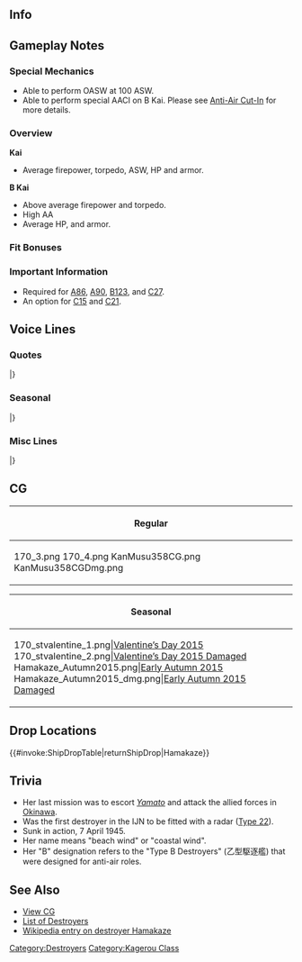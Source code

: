 ==Info==
{{KanmusuInfo|ID=170}}
{{KanmusuInfo|ID=170a}}
{{KanmusuInfo|ID=358}}

==Gameplay Notes==
===Special Mechanics===
* Able to perform OASW at 100 ASW.
* Able to perform special AACI on B Kai. Please see [[Anti-Air Cut-In]] for more details.

===Overview===
'''Kai'''
* Average firepower, torpedo, ASW, HP and armor.  

'''B Kai'''
* Above average firepower and torpedo.
* High AA
* Average HP, and armor.

===Fit Bonuses===
{{:{{BASEPAGENAME}}/Equipment Bonuses}}
{{clear}}

===Important Information===
* Required for [[Quests#A86|A86]], [[Quests#A90|A90]], [[Quests#B123|B123]], and [[Quests#C27|C27]].
* An option for [[Quests#C15|C15]] and [[Quests#C21|C21]].

==Voice Lines==
===Quotes===
{{ShipquoteHeader}}
{{ShipquoteKai
|scenario = Introduction
|origin = 駆逐艦、浜風です。これより貴艦隊所属となります。
|translation = I'm the destroyer Hamakaze. I'll be assigned to this fleet from now on.
|audio = Hamakaze-Introduction.ogg
}}
{{ShipquoteKai
|scenario = Introduction
|kai3 = yes
|origin = 浜風です。十七駆、戦力向上しました。これなら、やれます。
|translation = I’m Hamakaze. The combat potential of DesDiv 17 has increased. We're sure to win now.
|audio = HamakazeBKai-Intro.mp3
}}
{{ShipquoteKai
|scenario = Library
|origin = 浜風です。数々の激戦に参加しました。
レイテでは金剛を中心とした輪形陣。そして武蔵や金剛、あの信濃の最後もこの目に焼き付けることになりました。
運命の坊ノ岬では、雪風らと共に大和を護って奮闘します。
|translation = I'm Hamakaze. I participated in many fierce battles.
At Leyte I was in the heart of Kongou's ring formation. The final moments of Musashi, Kongou and that Shinano I witnessed are burned into my memory.<ref>At the [https://en.wikipedia.org/wiki/Battle_of_Leyte_Gulf Battle of Leyte Gulf] she saw Musashi sink. Kongou sank while retreating back to Japan. Shinano sank while she was escorting her to Kure for her final fit out.</ref>
At the fateful Operation Ten-go, Yukikaze and I struggled with all our might to protect Yamato.<ref>"Bou no Misaki Oki Kaisen" (坊ノ岬沖海戦) is another name for  [https://en.wikipedia.org/wiki/Operation_Ten-Go Operation Ten-go] used in Japan.</ref>
|audio = Hamakaze-Library.ogg
}}
{{ShipquoteKai
|scenario = Secretary 1
|origin = 今日も、いい風ですね。
|translation = There's a nice wind blowing today too.
|audio = Hamakaze-Secretary_2.ogg
}}
{{ShipquoteKai
|scenario = Secretary 1
|kai3 = yes
|origin = 了解です。では、そのように。
|translation = Roger. Then, we'll do that.
|audio = HamakazeBKai-Sec1.mp3
}}
{{ShipquoteKai
|scenario = Secretary 2
|origin = 信濃、今度は守り抜きます。
|translation = I'll protect you this time, Shinano.<ref>She was part of Shinano's escort when the carrier was sunk.</ref>
|audio = Hamakaze-Secretary_1.ogg
}}
{{ShipquoteKai
|scenario = Secretary 2
|kai = yes
|origin = 第十七駆逐隊？あ、はい、大事な仲間達です。とても…大切…な…
|translation = The 17th Destroyer Division? Ah, yes. They're my precious comrades. My... most... precious...<ref>DesDiv17 was Hamakaze, Urakaze, Isokaze and Tanikaze.</ref> 
|audio = HamakazeKai-Secretary_2.ogg
}}
{{ShipquoteKai
|scenario = Secretary 3
|origin = な、なんですか提督。何か、私の兵装に何か？
|translation = Wh-what is it, Admiral? Just what, are you doing with my equipment?
|audio = Hamakaze-Secretary_3.ogg
}}
{{ShipquoteKai
|scenario = Secretary 3
|kai3 = yes
|origin = そうですね。まだ、拡張の余地はあること。って、はあ？
|translation = I see. There's still room for improvement. Wait, huh?
|audio = HamakazeBKai-Sec3.mp3
}}
{{ShipquoteKai
|scenario = Secretary Idle
|kai = yes
|origin = あの、あの、次の作戦はまだですか？
|translation = Umm, ummm, is it time for the next operation yet?
|audio = Hamakaze-Idle.ogg
}}
{{ShipquoteKai
|scenario = Secretary (Married)
|origin = 提督、お疲れがたまっていませんか?
|translation = Aren't you going to stop working, Admiral?
|audio = Hamakaze-Wedding_Line.ogg
}}
{{ShipquoteKai
|scenario = Secretary (Married)
|kai = yes
|origin = どうしました？お疲れですか？うん、何か栄養が付くもの作りましょうか？食べれます？
|translation = What's wrong? Are you tired? Yeah, shall I go make something hearty? Will you eat it?
|audio = HamakazeKai-Secretary_Married.ogg
}}
{{ShipquoteKai
|scenario = Wedding
|origin = 督、恋愛相談ならば、そう言う話が好きそうな子が他にたくさんいるでしょう。えっ？私？いいえ、私はそういうことは…で、でも、前向きに、検討し、努力しますね。
|translation = If you want a love consultation, there are plenty of others around here that would love to talk with you, Admiral. Eh? Me? No, I don't really do that sort of... B-but, I'll do my best to analyse it positively.
|audio = Hamakaze-Wedding.ogg
}}
{{ShipquoteKai
|scenario = Player's Score
|origin = 軍令部より情報が来ていますね。
|translation = Some intelligence has come from the Naval General Staff.
|audio = Hamakaze-Looking_At_Scores.ogg
}}
{{ShipquoteKai
|scenario = Joining the Fleet
|origin = 駆逐艦、浜風、出ます！
|translation = Destroyer Hamakaze, heading out!
|audio = Hamakaze-Joining_A_Fleet.ogg
}}
{{ShipquoteKai
|scenario = Joining the Fleet
|kai = yes
|origin = 第17駆逐隊浜風、出撃します！
|translation = 17th Destroyer Division, Hamakaze, sortieing!
|audio = HamakazeKai-Joining_A_Fleet.ogg
}}
{{ShipquoteKai
|scenario = Equipment 1
|origin = なるほど。<ref>Shared with Supply before Kai.</ref>
|translation = I see.
|audio = Hamakaze-Equipment_1.ogg
}}
{{ShipquoteKai
|scenario = Equipment 2
|origin = それもありですね。
|translation = So these exist too, huh.
|audio = Hamakaze-Equipment_2.ogg
}}
{{ShipquoteKai
|scenario = Equipment 3
|origin = そうなのね。
|translation = That's just the way it is.
|audio = Hamakaze-Equipment_3.ogg
}}
{{ShipquoteKai
|scenario = Equipment 3
|kai = yes
|origin = いいかも…しれない。
|translation = I think... this will be good.
|audio = HamakazeKai-Equipment_3.ogg
}}
{{ShipquoteKai
|scenario = Supply
|kai = yes
|origin = ありがとう、大事ですね。
|translation = Thanks, this is important.
|audio = HamakazeKai-Supply.ogg
}}
{{ShipquoteKai
|scenario = Docking (Minor Damage)
|origin = 整備は大切ですね。
|translation = Maintenance is important.
|audio = Hamakaze-Docking_Minor.ogg
}}
{{ShipquoteKai
|scenario = Docking (Major Damage)
|origin = 今のうちに直しておきましょう。
|translation = I'm going to get repaired now.
|audio = Hamakaze-Docking_Major.ogg
}}
{{ShipquoteKai
|scenario = Docking (Major Damage)
|kai = yes
|origin = ひどくやられてしまいました…暫しの入渠を…うん…ご許可…ください。
|translation = They really got me good... I'm going to get into the docks for a while... Yup... May I have... permission?
|audio = HamakazeKai-Docking_Major.ogg
}}
{{ShipquoteKai
|scenario = Construction
|origin = 建造が終了したようですね。
|translation = Looks like construction has ended.
|audio = Hamakaze-Construction.ogg
}}
{{ShipquoteKai
|scenario = Returning from Sortie
|origin = 作戦終了。艦隊が戻りました。
|translation = Operation over. The fleet has returned.
|audio = Hamakaze-Returning_From_Sortie.ogg
}}
{{ShipquoteKai
|scenario = Starting a Sortie
|origin = 雪風、先に行くぞ。 浜風、出撃。
|translation = I'm going on ahead, Yukikaze. Hamakaze, sortieing.
|audio = Hamakaze-Starting_A_Sortie.ogg
}}
{{ShipquoteKai
|scenario = Starting a Sortie
|kai3 = yes
|origin = 矢矧さん、十七駆、浜風、配置にすきます。
|translation = Yahagi, DesDiv17, Hamakaze, reporting for duty.
|audio = HamakazeBKai-Sortie.mp3
}}
{{ShipquoteKai
|scenario = Starting a Battle
|origin = 相手にとって、不足なしです！
|translation = I have found a worthy opponent!<ref>"相手にとって不足はない" is an expression used when you're facing an opponent at your level or higher and you expect to have an interesting match with.</ref>
|audio = Hamakaze-Battle_Start.ogg
}}
{{ShipquoteKai
|scenario = Starting a Battle
|kai3 = yes
|origin = お相手しましょう、来なさい！
|translation = Let's fight, bring it!
|audio = HamakazeBKai-BattleStart.mp3
}}
{{ShipquoteKai
|scenario = Attack
|origin = 砲雷撃戦、開始します。
|translation = Beginning combat.
|audio = Hamakaze-Attack.ogg
}}
{{ShipquoteKai
|scenario = Attack
|kai = yes
|origin = さ、始めます。駆逐艦浜風、突撃します。
|translation = It's time to start now. Destroyer Hamakaze, attacking.
|audio = HamakazeKai-Attack.ogg
}}
{{ShipquoteKai
|scenario = Attack
|kai3 = yes
|origin =これが駆逐艦の本分です。艦隊、増速。突入します！
|translation =This is a destroyer's duty. Fleet, increase speed. Charge!
|audio = HamakazeBKai-Attack.mp3
}}
{{ShipquoteKai
|scenario = Night Battle Attack
|origin = 沈みなさい。
|translation = Just sink.
|audio = Hamakaze-Night_Attack.ogg
}}
{{ShipquoteKai
|scenario = Night Battle Attack
|kai = yes
|origin = 守り抜きます！！
|translation = I'll protect you till the end!!
|audio = HamakazeKai-Night_Attack.ogg
}}
{{ShipquoteKai
|scenario = Night Battle
|origin = 対空戦だけじゃ、つまらないしね。
|translation = Just fighting anti-air battles is boring right.<ref>Due to her role as an escort and the deteriorating air power of the IJN, she found herself fighting off Allied air attacks more than other ships.</ref>
|audio = Hamakaze-Night_Battle.ogg
}}
{{ShipquoteKai
|scenario = MVP
|origin = 勝利に浮かれるほど素人ではありません。勝って兜のなんとやら、です。まずは整備ですね。
|translation = I'm not some fresh recruit that would get worked up over a victory. We mustn't let our guard down yet. We have to do some maintenance first.
|audio = Hamakaze-MVP.ogg
}}
{{ShipquoteKai
|scenario = Minor Damage 1
|origin = くっ！まだ、守れます！
|translation = Ugh! I can still protect everyone!
|audio = Hamakaze-Minor_Damage_1.ogg
}}
{{ShipquoteKai
|scenario = Minor Damage 1
|kai = yes
|origin = くっ！…まだ…守れます！
|translation = Ugh! I can... still protect everyone!<ref>Same line, different inflection.</ref>
|audio = HamakazeKai-Minor_Damage_1.ogg
}}
{{ShipquoteKai
|scenario = Minor Damage 2
|origin = きゃあぁ！…うぅ、まだまだ！
|translation = Kyaaah! ...Ugh, I'm not done yet!
|audio = Hamakaze-Minor_Damage_2.ogg
}}
{{ShipquoteKai
|scenario = Minor Damage 2
|kai = yes
|origin = いや…大丈夫、まだ航行可能です。
|translation = No... I'm fine, I can still move.
|audio = HamakazeKai-Minor_Damage_2.ogg
}}
{{ShipquoteKai
|scenario = Major Damage
|origin = こんな痛み、金剛や信濃に比べたら…次の、坊ノ岬では…負けないわ。
|translation = Compared to what happened to Kongou and Shinano, this pain is... I won't lose at Cape Bou later.<ref>Referring to Operation Ten-go which took place off said cape.</ref>
|audio = Hamakaze-Major_Damage.ogg
}}
{{ShipquoteKai
|scenario = Sunk
|origin = また…大和の側に…行くのか…な…
|translation = I'm going... to Yamato's side... again... huh...
|audio = Hamakaze-Sunk.ogg
}}
{{ShipquoteKai
|scenario = Sunk
|kai3 = yes
|origin = 浦風、磯風、谷風…うぇ…先に…先に…行きますね…はぁ…
|translation = Urakaze, Isokaze, Tanikaze... Urgh... I'm... I'm... going on ahead... Ahh...
|audio = HamakazeBKai-Sunk.mp3
}}
|} <references/>

{{clear}}

===Seasonal===
{{SeasonalHeaderOld}}
{{SeasonalQuote
|scenario = [[Seasonal/Christmas_2014|Christmas 2014]]
|origin =クリスマス…クリスマスです、提督。あっ、これ十七駆の皆からのプレゼント…です。
|translation =It’s… It’s Christmas, Admiral. Ah, this is a present from… everyone in DesDiv 17.
|audio =Hamakaze _christmas2014.ogg
|notes =
}}
{{SeasonalQuote
|scenario = [[Seasonal/New_Year_2015|New Year 2015]]
|origin = 提督、新年あけましておめでとうございます。今年もよろしくどうぞ・・・です。
|translation =	Happy New Year, Admiral. Please treat me well this year… too.
|audio = Hamakaze_2015newyear.ogg
|notes = 
}}
{{SeasonalQuote
|scenario = [[Seasonal/Setsubun_2015|Setsubun 2015]]
|origin = 節分ですね。磯風と一緒に、お豆、投げたいですね。あっ、私、探しておきます。
|translation = So it’s Setsubun. I want to throw some beans with Isokaze. Ah, I’ll go look for her.	
|audio = Hamakaze_Setsubun_2016_Sec1.ogg
|notes = 
}}
{{SeasonalQuote
|scenario = [[Seasonal/Second_Anniversary|2nd Anniversary]]
|origin =提督、今日は特別な日ですね。なんだか、少し、私も嬉しいです。
|translation =	Today is a special day, Admiral. Somehow I’m also a bit happy.
|audio = 170_Hamakaze_2ndAnniv.mp3
|notes = 
}}
{{SeasonalQuote
|scenario = [[Seasonal/Early_Autumn_2015_Seasonal_Update|Early Autumn 2015]]
|origin = 提督、鎮守府の秋祭り、ですか？あぁ、はい。浴衣で？わかりました、少しお待ちください。
|translation =	The Naval Base Autumn Festival, Admiral? Ah, yes. In a yukata? Understood, please wait a minute.
|audio = Hamakaze_Early_Autumn2015_(1).ogg
|notes =Secretary 1
}}
{{SeasonalQuote
|scenario = [[Seasonal/Early_Autumn_2015_Seasonal_Update|Early Autumn 2015]]
|origin = 提督、秋祭りというモノは、うんむぐ、むぐむぐ。大変、美味しい物ですね。浜風、堪能しました。
|translation =	Admiral, the autumn festival is *nom* *nom*. It’s got so many delicious things. I’m having so much fun.
|audio = Hamakaze_Early_Autumn2015_(2).ogg
|notes =Secretary 2
}}
{{SeasonalQuote
|scenario = [[Seasonal/End_of_Year_2015|End of Year 2015]]
|origin = 師走…鎮守府も年末大掃除ですね。第十七駆逐隊、清掃任務了解いたしました。
|translation =	December… It’s time to spring clean the Naval Base. Destroyer Division 17, accepting the cleaning mission.
|audio = Hamakaze_Year_End_2015_Sec1.ogg
|notes = 
}}
{{SeasonalQuote
|scenario = [[Seasonal/Valentine%27s_Day_2016|Valentine’s Day 2016]]
|origin = あの…提督。これを…これを受け取って頂けますと…幸い、です…
|translation =	Ummm… Admiral. I’d be… I’d be happy if you’d… accept this…
|audio = Hamakaze_Valentine_Sec1.ogg
|notes = 
}}
{{SeasonalQuote
|scenario = [[Seasonal/White_Day_2016|White Day 2016]]
|origin = えぇ、あぁ、これを、いただけるのですか？お返しに？…うん。提督、ありがとうございます。いただきます。
|translation =	Eh, ah, is this for me? A return gift? …I see. Thank you very much, Admiral. I’ll help myself.
|audio = Hamakaze_White_Day_2016.ogg
|notes = 
}}
{{SeasonalQuote
|scenario = [[Seasonal/Coming_of_Spring_2016|Spring 2016]]
|origin = 春…ですか？いいですね。桜の花は、好きです。儚くて…そして…きれいです。
|translation =	It’s… spring? That’s nice. I like the sakura blossoms. They’re fleeting… and… beautiful.
|audio = Hamakaze_Spring_2016_Sec1.mp3
|notes = 
}}
{{SeasonalQuote
|scenario = [[Seasonal/Third_Anniversary|3rd Anniversary]]
|origin = 提督、三周年、おめでとうございます。今年も、提督と一緒に…あぁ、いえ、何でも…
|translation =	Congratulations on the 3rd Anniversary, Admiral. I’d like to be with year this year… Ah, no, nevermind…
|audio = Hamakaze_3rd_Anniversary_Sec1.mp3
|notes = 
}}
{{SeasonalQuote
|scenario = [[Seasonal/Rainy_Season_2016|Rainy Season 2016]]
|origin = 紫陽花の花？私も好きですね。青い花、綺麗だと思います。落ち着きますね…。
|translation =	Hydrangeas? I like them. I think the blue flowers are beautiful. They comfort me…
|audio = Hamakaze_Rainy_Season_2016_Sec1.mp3
|notes = 
}}
{{SeasonalQuote
|scenario = [[Seasonal/Fifth_Anniversary|5th Anniversary]]
|origin = 提督、五周年、おめでとうございます。今年も、提督といっしょに…あ、あの…いえ、なんでも…ありません。
|translation =	Congratulations on the 5th Anniversary, Admiral. This year, together with you… Uh-ummm… No, it’s… nothing.
|audio = Hamakaze_5th_Anniversary_Sec1.mp3
|notes = 
}}
{{SeasonalQuote
|scenario = [[Seasonal/Saury_2018|Saury 2018]]
|origin = 秋刀魚ですか？いいでしょう。食べる方でも、取る方でも…あぁ、取る方ですか？了解。 用意をしてきます。
|translation =	Saury? That's fine. I can eat it or fish for it... Ah, you want me to fish? Roger. I'll go get ready.
|audio = Hamakaze_Sec1_Saury_2018.mp3
|notes = 
}}
{{SeasonalQuote
|scenario = [[Seasonal/Late_Autumn_2018|Late Autumn 2018]]
|origin = そうです、気をつけてください、浦風。基本は早期発見、早期対処です。自己犠牲とかもだめですよ。って、聞いてますか？
|translation =	That's right, be careful, Urakaze. It's fundamental that you find and deal with problems ahead of time. Sacrificing yourself is a waste. Hey, are you listening?
|audio = Hamakaze_Late_Autumn_2018_Sec1.mp3
|notes = 
}}
{{SeasonalQuote
|scenario = [[Seasonal/Sixth_Anniversary|6th Anniversary]]
|origin = 提督、六周年、おめでとうございます。本年も、提督と…あぁ、いえ、なんでも…これからも、よろしくです。
|translation =	Admiral, congratulations on the 6th Anniversary. This year will you... Ah, no, it's nothing... Please keep looking after me.
|audio = Hamakaze_6th_Anniversary_Sec2.mp3
|notes = Secretary 2
}}
{{SeasonalQuote
|scenario = [[Seasonal/Seventh_Anniversary|7th Anniversary]]
|origin = 提督、あの、七周年、ん…お、おめでとうございます。これからもその、提督と一緒に…あぁ、いえ、なんでも。
|translation =	Admiral, umm, c-congratulations... umm, on the 7th Anniversary. From now on I'd like to... Ah, no, nevermind.
|audio = Hamakaze_7th_Anniversary_Secretary_2.mp3
|notes = Secretary 2
}}
{{SeasonalQuote
|scenario = [[Seasonal/Eighth_Anniversary|8th Anniversary]]
|origin = 	提督、ついに八周年。おめでとうございます。これから…あの…ずっと提督と一緒に…あぁ、はい？そうですか。浜風も、その…光栄です。うわぁ！
|translation =	Admiral, it's finally the 8th Anniversary. Congratulations. I'd like to... umm... keep staying by your side... Ah, huh? I see. Well I'm... honoured. Whoa!
|audio = Hamakaze_8th Anniversary_Secretary_1.mp3
|notes = 
}}
|}<references/>

{{clear}}

===Misc Lines===
{{SeasonalHeaderOld}}
{{SeasonalQuote
|scenario = [[Fall 2015 Event]]
|origin = 第十七駆逐隊、浜風、全力で行きます。
|translation =	17th Destroyer Division, Hamakaze, setting out at full force.
|audio = Hamakaze_Fall_Event_2015_Sec1.mp3
|notes = 
}}
{{SeasonalQuote
|scenario = [[Seasonal/Final_Battle|Eve of the Final Battle 2018]]
|origin = 私は問題ありません。浦風？顔色が少し悪いようです。
|translation =	Everything is in order. Urakaze? You’re looking a bit unwell.
|audio = Hamakaze_Kantai_Kessen_2018_Sec2.mp3
|notes = Secretary 2
}}
{{SeasonalQuote
|scenario = [[Seasonal/Final_Battle|Final Battle 2018]]
|origin = そうですね、出撃準備を...あぁ、大丈夫ですか？
|translation =	That’s right, the sortie preparations are… Ah, are you alright?
|audio = Hamakaze_Kantai_Kessen_2018_Sec2b.mp3
|notes = Secretary 2
}}
{{SeasonalQuote
|scenario = [[Seasonal/Final_Battle|Final Battle 2018]]
|origin = 聞いています、が…あなたは自分の心配をしてください！浦風、また…先に行ったら、許しません！いいですか？
|translation =	I hear you but… Please worry about yourself! If you… fall before I do again, I won’t forgive you, Urakaze! Got that?
|audio = Hamakaze_Kantai_Kessen_2018_Sec3.mp3
|notes = Secretary 3
}}
{{SeasonalQuote
|scenario = [[Seasonal/Final_Battle|Final Battle 2018]]
|origin = 今がその時です。届いてください！ってー！
|translation =	Now is the time. Please hit! Fire!
|audio = Hamakaze_Kantai_Kessen_2018_NightAtk.mp3
|notes = Night Battle Attack
}}
{{SeasonalQuote
|scenario = [[Seasonal/Final_Battle|Final Battle 2018]]
|origin = あぁぁ…あぁ…あぁ…浜風は…浜風は…ここでは…沈まない！
|translation =	Aaaah… Ah… Ah… I won’t… I won’t… sink… here!
|audio = Hamakaze_Kantai_Kessen_2018_MinorDmg1.mp3
|notes = Minor Damage 1
}}
{{SeasonalQuote
|scenario = [[Seasonal/Final_Battle|Homecoming 2018]]
|origin = そうですね、私達十七駆が立てに…うん、守りにつきます。誰も失わせない。無事に港に戻りましょう。いいですね？
|translation =	That’s right, we of DesDiv 17 have just… yes, protected everyone. Let’s return safely to port. Alright?
|audio = Hamakaze_Homecoming_2018_Sec1.mp3
|notes = 
}}
{{SeasonalQuote
|scenario = [[Spring 2019 Event]]
|origin =浜風、了解。問題ありません。そのための装備、そのための練度です。
|translation =	Hamakaze, acknowledging. There are no problems. I'm fully equipped and trained for this.
|audio =Hamakaze-FriendFleet.mp3
|notes = Friend Fleet Line
}}
{{SeasonalQuote
|scenario = [[Spring 2019 Event]]
|origin = 浜風、了解。
|translation = Hamakaze, acknowledging.
|audio = HamakazeBKai-Friend_Fleet_2.mp3
|notes = Friend Fleet Line
}}
|}<references/>

{{clear}}

==CG==
{| class="mw-collapsible mw-collapsed wikitable" style="width: 100%;"
!Regular
|-
|<gallery>
170_3.png
170_4.png
KanMusu358CG.png
KanMusu358CGDmg.png
</gallery>
|}

{| class="mw-collapsible mw-collapsed wikitable" style="width: 100%;"
!Seasonal
|-
|<gallery>
170_stvalentine_1.png|[[Seasonal/Valentine%27s_Day_2015|Valentine’s Day 2015]]
170_stvalentine_2.png|[[Seasonal/Valentine%27s_Day_2015|Valentine’s Day 2015 Damaged]]
Hamakaze_Autumn2015.png|[[Seasonal/Early_Autumn_2015_Seasonal_Update|Early Autumn 2015]]
Hamakaze_Autumn2015_dmg.png|[[Seasonal/Early_Autumn_2015_Seasonal_Update|Early Autumn 2015 Damaged]]
</gallery>
|}

==Drop Locations==
{{#invoke:ShipDropTable|returnShipDrop|Hamakaze}}

==Trivia==
*Her last mission was to escort ''[[Yamato]]'' and attack the allied forces in [[wikipedia:Okinawa|Okinawa]].
*Was the first destroyer in the IJN to be fitted with a radar ([[Type 22 Surface RADAR|Type 22]]).
*Sunk in action, 7 April 1945.
*Her name means "beach wind" or "coastal wind".
*Her "B" designation refers to the "Type B Destroyers" (乙型駆逐艦) that were designed for anti-air roles.

==See Also==
*[[{{PAGENAMEE}}/Gallery|View {{PAGENAME}} CG]]
*[[EliteDD|List of Destroyers]]
*[[wikipedia:Japanese_destroyer_Hamakaze|Wikipedia entry on destroyer Hamakaze]]
{{Shiplist}}
[[Category:Destroyers]]
[[Category:Kagerou Class]]